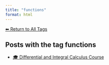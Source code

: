 ```yaml
---
title: "functions"
format: html
---
```


[⬅ Return to All Tags](../tags.qmd)

## Posts with the tag **functions**

- [🎓 Differential and Integral Calculus Course](/posts/courses/mathematics/calculus/index.html)
